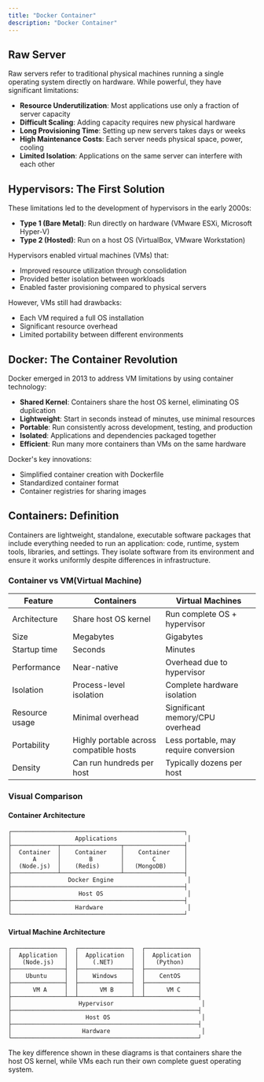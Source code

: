 ```yaml
---
title: "Docker Container"
description: "Docker Container"
---
```


## Raw Server

Raw servers refer to traditional physical machines running a single operating system directly on hardware. While powerful, they have significant limitations:

- **Resource Underutilization**: Most applications use only a fraction of server capacity
- **Difficult Scaling**: Adding capacity requires new physical hardware
- **Long Provisioning Time**: Setting up new servers takes days or weeks
- **High Maintenance Costs**: Each server needs physical space, power, cooling
- **Limited Isolation**: Applications on the same server can interfere with each other

## Hypervisors: The First Solution

These limitations led to the development of hypervisors in the early 2000s:

- **Type 1 (Bare Metal)**: Run directly on hardware (VMware ESXi, Microsoft Hyper-V)
- **Type 2 (Hosted)**: Run on a host OS (VirtualBox, VMware Workstation)

Hypervisors enabled virtual machines (VMs) that:
- Improved resource utilization through consolidation
- Provided better isolation between workloads
- Enabled faster provisioning compared to physical servers

However, VMs still had drawbacks:
- Each VM required a full OS installation
- Significant resource overhead
- Limited portability between different environments

## Docker: The Container Revolution

Docker emerged in 2013 to address VM limitations by using container technology:

- **Shared Kernel**: Containers share the host OS kernel, eliminating OS duplication
- **Lightweight**: Start in seconds instead of minutes, use minimal resources
- **Portable**: Run consistently across development, testing, and production
- **Isolated**: Applications and dependencies packaged together
- **Efficient**: Run many more containers than VMs on the same hardware

Docker's key innovations:
- Simplified container creation with Dockerfile
- Standardized container format
- Container registries for sharing images


## Containers: Definition

Containers are lightweight, standalone, executable software packages that include everything needed to run an application: code, runtime, system tools, libraries, and settings. They isolate software from its environment and ensure it works uniformly despite differences in infrastructure.

### Container vs VM(Virtual Machine)

| Feature | Containers | Virtual Machines |
|---------|-----------|------------------|
| Architecture | Share host OS kernel | Run complete OS + hypervisor |
| Size | Megabytes | Gigabytes |
| Startup time | Seconds | Minutes |
| Performance | Near-native | Overhead due to hypervisor |
| Isolation | Process-level isolation | Complete hardware isolation |
| Resource usage | Minimal overhead | Significant memory/CPU overhead |
| Portability | Highly portable across compatible hosts | Less portable, may require conversion |
| Density | Can run hundreds per host | Typically dozens per host |

### Visual Comparison

#### Container Architecture
```
┌─────────────────────────────────────────────────┐
│                  Applications                    │
├─────────────┬─────────────────┬─────────────────┤
│  Container  │    Container    │    Container    │
│      A      │        B        │        C        │
│  (Node.js)  │    (Redis)      │   (MongoDB)     │
├─────────────┴─────────────────┴─────────────────┤
│                Docker Engine                     │
├─────────────────────────────────────────────────┤
│                   Host OS                        │
├─────────────────────────────────────────────────┤
│                  Hardware                        │
└─────────────────────────────────────────────────┘
```

#### Virtual Machine Architecture
```
┌───────────────┐  ┌───────────────┐  ┌───────────────┐
│  Application  │  │  Application  │  │  Application  │
│   (Node.js)   │  │    (.NET)     │  │   (Python)    │
├───────────────┤  ├───────────────┤  ├───────────────┤
│    Ubuntu     │  │    Windows    │  │    CentOS     │
├───────────────┤  ├───────────────┤  ├───────────────┤
│      VM A     │  │      VM B     │  │      VM C     │
├───────────────┴──┴───────────────┴──┴───────────────┤
│                   Hypervisor                         │
├─────────────────────────────────────────────────────┤
│                     Host OS                          │
├─────────────────────────────────────────────────────┤
│                    Hardware                          │
└─────────────────────────────────────────────────────┘
```

The key difference shown in these diagrams is that containers share the host OS kernel, while VMs each run their own complete guest operating system.